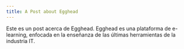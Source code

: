 ```yaml
---
title: A Post about Egghead
---
```


Este es un post acerca de Egghead.
Egghead es una plataforma de e-learning, enfocada en la enseñanza de las últimas herramientas
de la industria IT.
